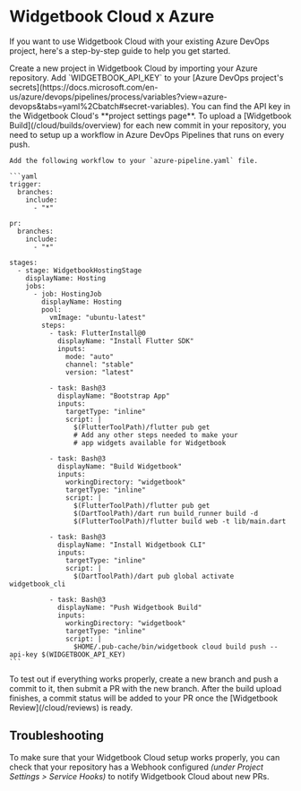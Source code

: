 # Widgetbook Cloud x Azure

If you want to use Widgetbook Cloud with your existing Azure DevOps project, here's a step-by-step guide to help you get started.

<Steps>
  <Step title="Setup Widgetbook Cloud Project">
    Create a new project in Widgetbook Cloud by importing your Azure repository.
  </Step>
  
  <Step title="Add API Key as a Secret">
    Add `WIDGETBOOK_API_KEY` to your [Azure DevOps project's secrets](https://docs.microsoft.com/en-us/azure/devops/pipelines/process/variables?view=azure-devops&tabs=yaml%2Cbatch#secret-variables). You can find the API key in the Widgetbook Cloud's **project settings page**.
  </Step>

  <Step title="Create Azure DevOps Pipeline">
    To upload a [Widgetbook Build](/cloud/builds/overview) for each new commit in your repository, you need to setup up a workflow in Azure DevOps Pipelines that runs on every push.

    Add the following workflow to your `azure-pipeline.yaml` file.

    ```yaml
    trigger:
      branches:
        include:
          - "*"

    pr:
      branches:
        include:
          - "*"

    stages:
      - stage: WidgetbookHostingStage
        displayName: Hosting
        jobs:
          - job: HostingJob
            displayName: Hosting
            pool:
              vmImage: "ubuntu-latest"
            steps:
              - task: FlutterInstall@0
                displayName: "Install Flutter SDK"
                inputs:
                  mode: "auto"
                  channel: "stable"
                  version: "latest"

              - task: Bash@3
                displayName: "Bootstrap App"
                inputs:
                  targetType: "inline"
                  script: |
                    $(FlutterToolPath)/flutter pub get
                    # Add any other steps needed to make your
                    # app widgets available for Widgetbook

              - task: Bash@3
                displayName: "Build Widgetbook"
                inputs:
                  workingDirectory: "widgetbook"
                  targetType: "inline"
                  script: |
                    $(FlutterToolPath)/flutter pub get
                    $(DartToolPath)/dart run build_runner build -d
                    $(FlutterToolPath)/flutter build web -t lib/main.dart

              - task: Bash@3
                displayName: "Install Widgetbook CLI"
                inputs:
                  targetType: "inline"
                  script: |
                    $(DartToolPath)/dart pub global activate widgetbook_cli

              - task: Bash@3
                displayName: "Push Widgetbook Build"
                inputs:
                  workingDirectory: "widgetbook"
                  targetType: "inline"
                  script: |
                    $HOME/.pub-cache/bin/widgetbook cloud build push --api-key $(WIDGETBOOK_API_KEY)
    ```

  </Step>

  <Step title="Create a Pull Request">
    To test out if everything works properly, create a new branch and push a commit to it, then submit a PR with the new branch.
    After the build upload finishes, a commit status will be added to your PR once the [Widgetbook Review](/cloud/reviews) is ready.

  </Step>

</Steps>

## Troubleshooting

To make sure that your Widgetbook Cloud setup works properly, you can check that your repository has a Webhook configured _(under Project Settings > Service Hooks)_ to notify Widgetbook Cloud about new PRs.
